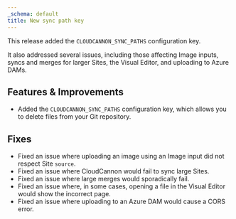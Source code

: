 ```yaml
---
_schema: default
title: New sync path key
---
```

This release added the `CLOUDCANNON_SYNC_PATHS` configuration key.

It also addressed several issues, including those affecting Image inputs, syncs and merges for larger Sites, the Visual Editor, and uploading to Azure DAMs.

## Features & Improvements

* Added the `CLOUDCANNON_SYNC_PATHS` configuration key, which allows you to delete files from your Git repository.

## Fixes

* Fixed an issue where uploading an image using an Image input did not respect Site `source`.
* Fixed an issue where CloudCannon would fail to sync large Sites.
* Fixed an issue where large merges would sporadically fail.
* Fixed an issue where, in some cases, opening a file in the Visual Editor would show the incorrect page.
* Fixed an issue where uploading to an Azure DAM would cause a CORS error.